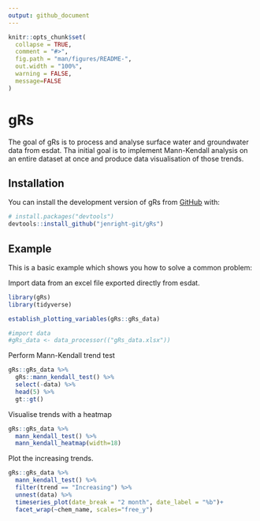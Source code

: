```yaml
---
output: github_document
---
```


<!-- README.md is generated from README.Rmd. Please edit that file -->

```r
knitr::opts_chunk$set(
  collapse = TRUE,
  comment = "#>",
  fig.path = "man/figures/README-",
  out.width = "100%",
  warning = FALSE,
  message=FALSE
)
```

# gRs

<!-- badges: start -->
<!-- badges: end -->

The goal of gRs is to process and analyse surface water and groundwater data from esdat.
Tha initial goal is to implement Mann-Kendall analysis on an entire dataset at once and produce data visualisation of those trends.

## Installation

You can install the development version of gRs from [GitHub](https://github.com/) with:

``` r
# install.packages("devtools")
devtools::install_github("jenright-git/gRs")
```

## Example

This is a basic example which shows you how to solve a common problem:

Import data from an excel file exported directly from esdat.

```r
library(gRs)
library(tidyverse)

establish_plotting_variables(gRs::gRs_data)

#import data
#gRs_data <- data_processor(("gRs_data.xlsx"))

```

Perform Mann-Kendall trend test
```r
gRs::gRs_data %>% 
  gRs::mann_kendall_test() %>% 
  select(-data) %>% 
  head(5) %>% 
  gt::gt()
```

Visualise trends with a heatmap
```r
gRs::gRs_data %>% 
  mann_kendall_test() %>% 
  mann_kendall_heatmap(width=18)
```

Plot the increasing trends.
```r
gRs::gRs_data %>% 
  mann_kendall_test() %>% 
  filter(trend == "Increasing") %>% 
  unnest(data) %>% 
  timeseries_plot(date_break = "2 month", date_label = "%b")+
  facet_wrap(~chem_name, scales="free_y")
```

